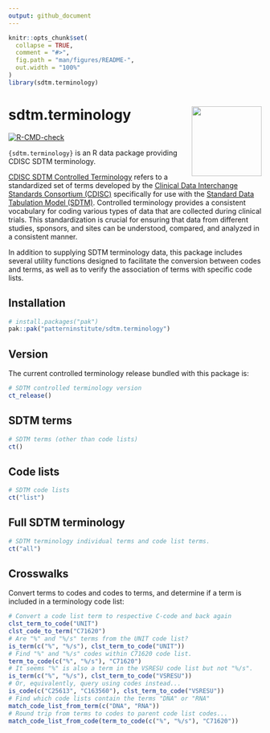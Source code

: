 ```yaml
---
output: github_document
---
```


<!-- README.md is generated from README.Rmd. Please edit that file -->

```r
knitr::opts_chunk$set(
  collapse = TRUE,
  comment = "#>",
  fig.path = "man/figures/README-",
  out.width = "100%"
)
library(sdtm.terminology)
```

# sdtm.terminology <img src="man/figures/logo-wo-fonts.svg" align="right" height="139" alt="" />

<!-- badges: start -->
[![R-CMD-check](https://github.com/patterninstitute/sdtm.terminology/actions/workflows/R-CMD-check.yaml/badge.svg)](https://github.com/patterninstitute/sdtm.terminology/actions/workflows/R-CMD-check.yaml)
<!-- badges: end -->

`{sdtm.terminology}` is an R data package providing CDISC SDTM terminology.

[CDISC SDTM Controlled
Terminology](https://www.cdisc.org/standards/terminology/controlled-terminology)
refers to a standardized set of terms developed by the [Clinical Data
Interchange Standards Consortium (CDISC)](https://www.cdisc.org/) specifically
for use with the [Standard Data Tabulation Model
(SDTM)](https://www.cdisc.org/standards/foundational/sdtm). Controlled
terminology provides a consistent vocabulary for coding various types of data
that are collected during clinical trials. This standardization is crucial for
ensuring that data from different studies, sponsors, and sites can be
understood, compared, and analyzed in a consistent manner.

In addition to supplying SDTM terminology data, this package includes several
utility functions designed to facilitate the conversion between codes and terms,
as well as to verify the association of terms with specific code lists.

## Installation

``` r
# install.packages("pak")
pak::pak("patterninstitute/sdtm.terminology")
```

## Version

The current controlled terminology release bundled with this package is:

```r
# SDTM controlled terminology version
ct_release()
```

## SDTM terms

```r
# SDTM terms (other than code lists)
ct()
```

## Code lists

```r
# SDTM code lists
ct("list")
```

## Full SDTM terminology 

```r
# SDTM terminology individual terms and code list terms.
ct("all")
```


## Crosswalks

Convert terms to codes and codes to terms, and determine if a term is included
in a terminology code list:

```r
# Convert a code list term to respective C-code and back again
clst_term_to_code("UNIT")
clst_code_to_term("C71620")
# Are "%" and "%/s" terms from the UNIT code list?
is_term(c("%", "%/s"), clst_term_to_code("UNIT"))
# Find "%" and "%/s" codes within C71620 code list.
term_to_code(c("%", "%/s"), "C71620")
# It seems "%" is also a term in the VSRESU code list but not "%/s".
is_term(c("%", "%/s"), clst_term_to_code("VSRESU"))
# Or, equivalently, query using codes instead...
is_code(c("C25613", "C163560"), clst_term_to_code("VSRESU"))
# Find which code lists contain the terms "DNA" or "RNA"
match_code_list_from_term(c("DNA", "RNA"))
# Round trip from terms to codes to parent code list codes...
match_code_list_from_code(term_to_code(c("%", "%/s"), "C71620"))
```


